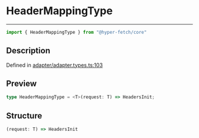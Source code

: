 

# HeaderMappingType

<div class="api-docs__separator" data-reactroot="">

---

</div><div class="api-docs__import" data-reactroot="">

```ts
import { HeaderMappingType } from "@hyper-fetch/core"
```

</div><div class="api-docs__section">

## Description

</div><div class="api-docs__description"><span class="api-docs__do-not-parse">



</span></div><p class="api-docs__definition">

Defined in [adapter/adapter.types.ts:103](https://github.com/BetterTyped/hyper-fetch/blob/c3e2c45/packages/core/src/adapter/adapter.types.ts#L103)

</p><div class="api-docs__section">

## Preview

</div><div class="api-docs__preview type single">

```ts
type HeaderMappingType = <T>(request: T) => HeadersInit;
```

</div><div class="api-docs__section">

## Structure

</div><div class="api-docs__returns">

```ts
(request: T) => HeadersInit
```

</div>